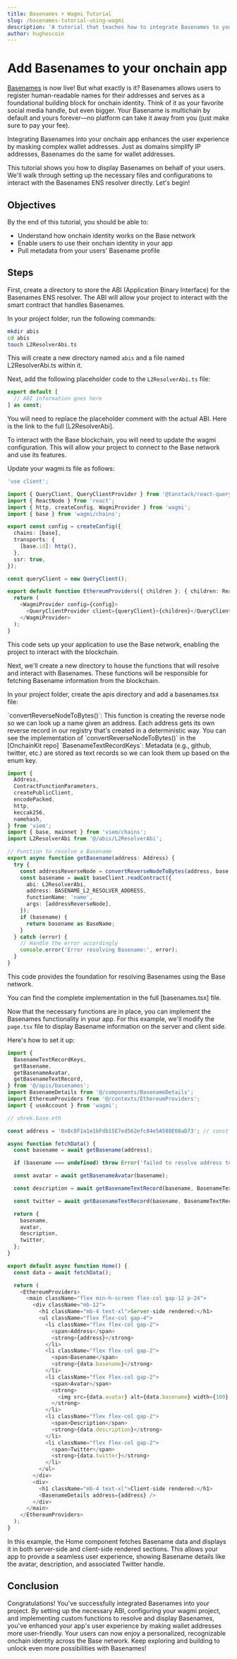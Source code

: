 ```yaml
---
title: Basenames + Wagmi Tutorial
slug: /basenames-tutorial-using-wagmi
description: 'A tutorial that teaches how to integrate Basenames to your wagmi/viem App'
author: hughescoin
---
```


# Add Basenames to your onchain app

[Basenames] is now live! But what exactly is it? Basenames allows users to register human-readable names for their addresses and serves as a foundational building block for onchain identity. Think of it as your favorite social media handle, but even bigger. Your Basename is multichain by default and yours forever—no platform can take it away from you (just make sure to pay your fee).

Integrating Basenames into your onchain app enhances the user experience by masking complex wallet addresses. Just as domains simplify IP addresses, Basenames do the same for wallet addresses.

This tutorial shows you how to display Basenames on behalf of your users. We'll walk through setting up the necessary files and configurations to interact with the Basenames ENS resolver directly. Let's begin!

## Objectives

By the end of this tutorial, you should be able to:

- Understand how onchain identity works on the Base network
- Enable users to use their onchain identity in your app
- Pull metadata from your users' Basename profile

## Steps

First, create a directory to store the ABI (Application Binary Interface) for the Basenames ENS resolver. The ABI will allow your project to interact with the smart contract that handles Basenames.

In your project folder, run the following commands:

```bash
mkdir abis
cd abis
touch L2ResolverAbi.ts
```

This will create a new directory named `abis` and a file named L2ResolverAbi.ts within it.

Next, add the following placeholder code to the `L2ResolverAbi.ts` file:

```typescriptsrc/abis/L2ResolverAbi.ts
export default [
  // ABI information goes here
] as const;
```

<Tip>
You will need to replace the placeholder comment with the actual ABI. Here is the link to the full [L2ResolverAbi].
</Tip>

To interact with the Base blockchain, you will need to update the wagmi configuration. This will allow your project to connect to the Base network and use its features.

Update your wagmi.ts file as follows:

```typescript wagmi.ts
'use client';

import { QueryClient, QueryClientProvider } from '@tanstack/react-query';
import { ReactNode } from 'react';
import { http, createConfig, WagmiProvider } from 'wagmi';
import { base } from 'wagmi/chains';

export const config = createConfig({
  chains: [base],
  transports: {
    [base.id]: http(),
  },
  ssr: true,
});

const queryClient = new QueryClient();

export default function EthereumProviders({ children }: { children: ReactNode }) {
  return (
    <WagmiProvider config={config}>
      <QueryClientProvider client={queryClient}>{children}</QueryClientProvider>
    </WagmiProvider>
  );
}
```

This code sets up your application to use the Base network, enabling the project to interact with the blockchain.

Next, we'll create a new directory to house the functions that will resolve and interact with Basenames. These functions will be responsible for fetching Basename information from the blockchain.

In your project folder, create the apis directory and add a basenames.tsx file:

<Note title="What's happening in the code?">
`convertReverseNodeToBytes()`: This function is creating the reverse node so we can look up a name given an address. Each address gets its own reverse record in our registry that's created in a deterministic way.
You can see the implementation of `convertReverseNodeToBytes()` in the [OnchainKit repo]
`BasenameTextRecordKeys`: Metadata (e.g., github, twitter, etc.) are stored as text records so we can look them up based on the enum key.
</Note>

```typescript src/apis/basenames.tsx
import {
  Address,
  ContractFunctionParameters,
  createPublicClient,
  encodePacked,
  http,
  keccak256,
  namehash,
} from 'viem';
import { base, mainnet } from 'viem/chains';
import L2ResolverAbi from '@/abis/L2ResolverAbi';

// Function to resolve a Basename
export async function getBasename(address: Address) {
  try {
    const addressReverseNode = convertReverseNodeToBytes(address, base.id);
    const basename = await baseClient.readContract({
      abi: L2ResolverAbi,
      address: BASENAME_L2_RESOLVER_ADDRESS,
      functionName: 'name',
      args: [addressReverseNode],
    });
    if (basename) {
      return basename as BaseName;
    }
  } catch (error) {
    // Handle the error accordingly
    console.error('Error resolving Basename:', error);
  }
}
```

This code provides the foundation for resolving Basenames using the Base network.

<Tip>
You can find the complete implementation in the full [basenames.tsx] file.
</Tip>

Now that the necessary functions are in place, you can implement the Basenames functionality in your app. For this example, we'll modify the `page.tsx` file to display Basename information on the server and client side.

Here's how to set it up:

```typescript src/app/page.tsx
import {
  BasenameTextRecordKeys,
  getBasename,
  getBasenameAvatar,
  getBasenameTextRecord,
} from '@/apis/basenames';
import BasenameDetails from '@/components/BasenameDetails';
import EthereumProviders from '@/contexts/EthereumProviders';
import { useAccount } from 'wagmi';

// shrek.base.eth

const address = '0x8c8F1a1e1bFdb15E7ed562efc84e5A588E68aD73'; // const account = useAccount(); \n address = account?.address;

async function fetchData() {
  const basename = await getBasename(address);

  if (basename === undefined) throw Error('failed to resolve address to name');

  const avatar = await getBasenameAvatar(basename);

  const description = await getBasenameTextRecord(basename, BasenameTextRecordKeys.Description);

  const twitter = await getBasenameTextRecord(basename, BasenameTextRecordKeys.Twitter);

  return {
    basename,
    avatar,
    description,
    twitter,
  };
}

export default async function Home() {
  const data = await fetchData();

  return (
    <EthereumProviders>
      <main className="flex min-h-screen flex-col gap-12 p-24">
        <div className="mb-12">
          <h1 className="mb-4 text-xl">Server-side rendered:</h1>
          <ul className="flex flex-col gap-4">
            <li className="flex flex-col gap-2">
              <span>Address</span>
              <strong>{address}</strong>
            </li>
            <li className="flex flex-col gap-2">
              <span>Basename</span>
              <strong>{data.basename}</strong>
            </li>
            <li className="flex flex-col gap-2">
              <span>Avatar</span>
              <strong>
                <img src={data.avatar} alt={data.basename} width={100} height={100} />
              </strong>
            </li>
            <li className="flex flex-col gap-2">
              <span>Description</span>
              <strong>{data.description}</strong>
            </li>
            <li className="flex flex-col gap-2">
              <span>Twitter</span>
              <strong>{data.twitter}</strong>
            </li>
          </ul>
        </div>
        <div>
          <h1 className="mb-4 text-xl">Client-side rendered:</h1>
          <BasenameDetails address={address} />
        </div>
      </main>
    </EthereumProviders>
  );
}
```

In this example, the Home component fetches Basename data and displays it in both server-side and client-side rendered sections. This allows your app to provide a seamless user experience, showing Basename details like the avatar, description, and associated Twitter handle.

## Conclusion

Congratulations! You've successfully integrated Basenames into your project. By setting up the necessary ABI, configuring your wagmi project, and implementing custom functions to resolve and display Basenames, you've enhanced your app's user experience by making wallet addresses more user-friendly. Your users can now enjoy a personalized, recognizable onchain identity across the Base network. Keep exploring and building to unlock even more possibilities with Basenames!

[Basenames]: https://www.base.org/names/
[OnchainKit]: https://onchainkit.xyz/
[L2ResolverAbi]: https://gist.github.com/hughescoin/adf1c90b67cd9b2b913b984a2cc98de9
[basenames.tsx]: https://gist.github.com/hughescoin/95b680619d602782396fa954e981adae
[OnchainKit repo]: https://github.com/coinbase/onchainkit/blob/main/src/identity/utils/convertReverseNodeToBytes.ts



<PolicyBanner />